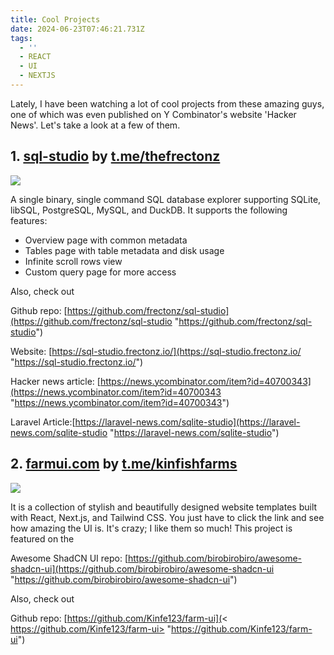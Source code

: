 ```yaml
---
title: Cool Projects
date: 2024-06-23T07:46:21.731Z
tags:
  - ''
  - REACT
  - UI
  - NEXTJS
---
```


Lately, I have been watching a lot of cool projects from these amazing guys, one of which was even published on Y Combinator's website 'Hacker News'.  Let's take a look at a few of them.

## 1. **[sql-studio](https://github.com/frectonz/sql-studio/releases/tag/0.1.10 "sql-studio")** by [t.me/thefrectonz](https://t.me/thefrectonz "t.me/thefrectonz")

![](</sql studio.jpg>)

A single binary, single command SQL database explorer supporting SQLite, libSQL, PostgreSQL, MySQL, and DuckDB. It supports the following features:

* Overview page with common metadata
* Tables page with table metadata and disk usage
* Infinite scroll rows view
* Custom query page for more access

Also, check out

Github repo: [https://github.com/frectonz/sql-studio](https://github.com/frectonz/sql-studio "https://github.com/frectonz/sql-studio")

Website: [https://sql-studio.frectonz.io/](https://sql-studio.frectonz.io/ "https://sql-studio.frectonz.io/")

Hacker news article: [https://news.ycombinator.com/item?id=40700343](https://news.ycombinator.com/item?id=40700343 "https://news.ycombinator.com/item?id=40700343")

Laravel Article:[https://laravel-news.com/sqlite-studio](https://laravel-news.com/sqlite-studio "https://laravel-news.com/sqlite-studio")

## 2.  [farmui.com](farmui.com "farmui.com") by [t.me/kinfishfarms](t.me/kinfishfarms "t.me/kinfishfarms")

![](</farm ui.jpg>)

 It is a collection of stylish and beautifully designed website templates built with React, Next.js, and Tailwind CSS. You just have to click the link and see how amazing the UI is. It's crazy; I like them so much! This project is featured on the 

Awesome ShadCN UI repo: [https://github.com/birobirobiro/awesome-shadcn-ui](https://github.com/birobirobiro/awesome-shadcn-ui "https://github.com/birobirobiro/awesome-shadcn-ui")

Also, check out

Github repo: [https://github.com/Kinfe123/farm-ui](< https://github.com/Kinfe123/farm-ui> "https://github.com/Kinfe123/farm-ui")
